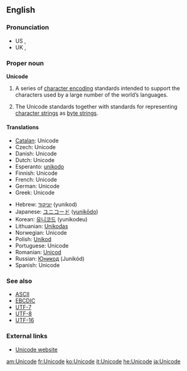 ==English==
{{wikipedia}}

===Pronunciation===
*US {{IPA|/ˈjunɪˌkoːd/}}, {{SAMPA|/"junI%ko:d/}}
*UK {{IPA|/ˈjuːnɪˌkəʊd/}}, {{SAMPA|/"ju:nI%k@Ud/}}

===Proper noun===
'''Unicode'''

# {{computing}} A series of [[character encoding]] standards intended to support the characters used by a large number of the world’s languages.
# {{computing}} The Unicode standards together with standards for representing [[character strings]] as [[byte strings]].

====Translations====
{{top}}
*[[Catalan]]: Unicode {{m}}
*Czech: Unicode
*Danish: Unicode
*Dutch: Unicode
*Esperanto: [[unikodo]]
*Finnish: Unicode
*French: Unicode {{m}}
*German: Unicode
*Greek: Unicode {{n}}
{{mid}}
*Hebrew: [[יוניקוד]] (yunikod)
*Japanese: [[ユニコード]] ([[yunikōdo]])
*Korean: [[유니코드]] (yunikodeu)
*Lithuanian: [[Unikodas]]
*Norwegian: Unicode
*Polish: [[Unikod]]
*Portuguese: Unicode {{m}}
*Romanian: [[Unicod]] {{m}}
*Russian: [[Юникод]] (Junikód) {{m}}
*Spanish: Unicode {{m}}
{{bottom}}

===See also===
*[[ASCII]]
*[[EBCDIC]]
*[[UTF-7]]
*[[UTF-8]]
*[[UTF-16]]

===External links===
*[http://www.unicode.org Unicode website]

[[am:Unicode]]
[[fr:Unicode]]
[[ko:Unicode]]
[[it:Unicode]]
[[he:Unicode]]
[[ja:Unicode]]